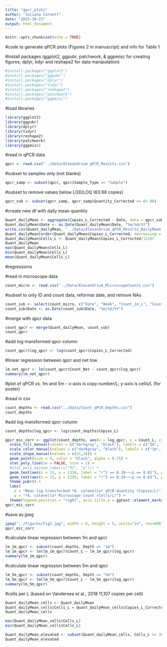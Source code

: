 ```yaml
---
title: "qpcr_plots"
author: "Juliana Cornett"
date: "2023-10-23"
output: html_document
---
```


```r
knitr::opts_chunk$set(echo = TRUE)
```

#code to generate qPCR plots (Figures 2 in manuscript) and info for Table 1

#install packages (ggplot2, ggpubr, patchwork, & ggpmisc for creating figures; dplyr, tidyr and reshape2 for data manipulation)

```r
#install.packages("ggplot2")
#install.packages("ggpubr")
#install.packages("dplyr")
#install.packages("tidyr")
#install.packages("reshape2")
#install.packages("patchwork")
#install.packages("ggpmisc")
```

#load libraries

```r
library(ggplot2)
library(ggpubr)
library(dplyr)
library(tidyr)
library(reshape2)
library(patchwork)
library(ggpmisc)
```

#read in qPCR data 

```r
qpcr <- read.csv("../Data/Alexandrium_qPCR_Results.csv")
```

#subset to samples only (not blanks)

```r
qpcr_samp <- subset(qpcr, qpcr$Sample_Type == "Sample")
```

#subset to remove values below LOD/LOQ (63.98 copies)

```r
qpcr_sub <- subset(qpcr_samp, qpcr_samp$Quantity_Corrected >= 63.98)
```

#create new df with daily mean quantity

```r
Quant_dailyMean <- aggregate(Copies_L_Corrected ~ Date, data = qpcr_sub, FUN = mean)
Quant_dailyMean$Date <- as.Date(Quant_dailyMean$Date, "%m/%d/%Y")
write.csv(Quant_dailyMean, "../Data/Alexandrium_qPCR_Results_DailyMean.csv")
Quant_dailyMean[order(Quant_dailyMean$Copies_L_Corrected, decreasing = TRUE),]
Quant_dailyMean$Cells_L <- Quant_dailyMean$Copies_L_Corrected/11107
Quant_dailyMean
max(Quant_dailyMean$Cells_L)
min(Quant_dailyMean$Cells_L)
mean(Quant_dailyMean$Cells_L)
```

#regressions

#read in microscope data

```r
count_micro <- read.csv("../Data/Alexandrium_MicroscopeCounts.csv")
```

#subset to only ID and count data, reformat date, and remove NAs

```r
count_sub <- select(count_micro, c("Date", "Week", "Count_1m_L", "Count_5m_L", "Count_Net")) %>% na.omit()
count_sub$Date <- as.Date(count_sub$Date, "%m/%d/%Y")
```

#merge with qpcr data

```r
count_qpcr <- merge(Quant_dailyMean, count_sub)
count_qpcr
```

#add log-transformed qpcr column

```r
count_qpcr$log_qpcr <- log(count_qpcr$Copies_L_Corrected)
```

#linear regression between qpcr and net tow

```r
lm_net_qpcr <- lm(count_qpcr$Count_Net ~ count_qpcr$log_qpcr)
summary(lm_net_qpcr)
```

#plot of qPCR vs. 1m and 5m - x-axis is copy number/L; y-axis is cells/L (for poster)

#read in csv

```r
count_depths <- read.csv("../Data/Count_qPCR_Depths.csv")
count_depths
```

#add log-transformed qpcr column

```r
count_depths$log_qpcr <- log(count_depths$Copies_L)
```

```r
qpcr_mic_corr <- ggplot(count_depths, aes(x = log_qpcr, y = Count_L, color = Depth, fill = Depth, shape = Depth)) + 
  scale_fill_manual(values = c("darkgray", "black"), labels = c("1m", "5m")) +
  scale_color_manual(values = c("darkgray", "black"), labels = c("1m", "5m")) +
  scale_shape_manual(values = c(21,24)) +
  geom_point(size = 4, color = "black", alpha = 0.75) + 
  stat_poly_line(se = FALSE, size = 2) +
  #stat_poly_eq(use_label(c("R2", "p"))) +
  geom_text(aes(x = 15, y = 1350, label = "r^2 == 0.38~~~p == 0.01"), parse = TRUE, color = "darkgray", check_overlap = TRUE) +
  geom_text(aes(x = 15, y = 1250, label = "r^2 == 0.29~~~p == 0.03"), parse = TRUE, color = "black", check_overlap = TRUE) +
  theme_pubr() + 
  labs(
    x = "Mean log-transformed *A. catenella* qPCR Quantity (Copies/L)",
    y = "*A. catenella* Microscope Count (Cells/L)") +
  theme(legend.position = "right", axis.title.x = ggtext::element_markdown(), axis.title.y = ggtext::element_markdown())
qpcr_mic_corr
```

#save as jpeg

```r
jpeg("../Figures/Fig2.jpg", width = 8, height = 5, units="in", res=600)
qpcr_mic_corr
```

#calculate linear regression between 1m and qpcr

```r
lm_1m_qpcr <- subset(count_depths, Depth == "1m") 
lm_1m_qpcr <- lm(lm_1m_qpcr$Count_L ~ lm_1m_qpcr$log_qpcr)
summary(lm_1m_qpcr)
```

#calculate linear regression between 5m and qpcr

```r
lm_5m_qpcr <- subset(count_depths, Depth == "5m") 
lm_5m_qpcr <- lm(lm_5m_qpcr$Count_L ~ lm_5m_qpcr$log_qpcr)
summary(lm_5m_qpcr)
```

#cells per L (based on Vandersea et al., 2018 11,107 copies per cell)

```r
Quant_dailyMean_cells <- Quant_dailyMean
Quant_dailyMean_cells$Cells_L = Quant_dailyMean_cells$Copies_L_Corrected/11107
Quant_dailyMean_cells

max(Quant_dailyMean_cells$Cells_L)
min(Quant_dailyMean_cells$Cells_L)

Quant_dailyMean_elevated <- subset(Quant_dailyMean_cells, Cells_L >= 300)
Quant_dailyMean_elevated
```

